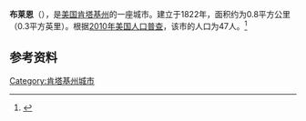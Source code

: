 {{Infobox City 
|chinese_name = 布莱恩
|official_name = Blaine
|image_flag = 
|image_seal = 
|image_skyline = 
|image_map = KYMap-doton-Blaine.PNG
|map_caption =
|subdivision_type = [[國家|國家]]
|subdivision_name = {{USA}}
|leader_title = 
|leader_name = 
|subdivision_type1 = [[美國行政區劃|州]]
|subdivision_name1 = [[肯塔基州|肯塔基州]]
|subdivision_type2 = [[肯塔基州行政区划|县]]
|subdivision_name2 = Lawrence
|found_title            = 正式立市
|found_date             = 1822年
|area_total = 0.8
|area_land = 
|area_water = 
|population_as_of = 2010
|population_total = 47
|population_density = 
|timezone = 
|utc_offset = 
|timezone_DST = 
|utc_offset_DST = 
}}

'''布莱恩'''（{{lang-en|'''Blaine'''}}），是[[美国|美国]][[肯塔基州|肯塔基州]]的一座城市。建立于1822年，面积约为0.8平方公里（0.3平方英里）。根据[[2010年美国人口普查|2010年美国人口普查]]，该市的人口为47人。<ref name=census>{{cite web |url = http://www.census.gov/prod/www/abs/decennial/ |title = Census of Population and Housing |publisher = U.S. Census Bureau |accessdate = November 18, 2011 |archive-url = https://web.archive.org/web/20060208103743/http://www.census.gov/prod/www/abs/decennial/ |archive-date = 2006-02-08 |dead-url = yes }}</ref>

== 参考资料 ==
{{reflist}}

[[Category:肯塔基州城市|Category:肯塔基州城市]]


{{Kentucky-stub}}